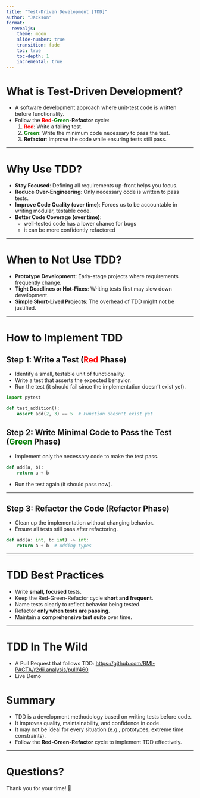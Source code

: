 ```yaml
---
title: "Test-Driven Development [TDD]"
author: "Jackson"
format:
  revealjs:
    theme: moon
    slide-number: true
    transition: fade
    toc: true
    toc-depth: 1
    incremental: true
---
```


# What is Test-Driven Development?

- A software development approach where unit-test code is written before functionality.
- Follow the **<span style="color: red;">Red</span>-<span style="color: green;">Green</span>-Refactor** cycle:
  1. **<span style="color: red;">Red</span>**: Write a failing test.
  2. **<span style="color: green;">Green</span>**: Write the minimum code necessary to pass the test.
  3. **Refactor**: Improve the code while ensuring tests still pass.

---

# Why Use TDD?

- **Stay Focused**: Defining all requirements up-front helps you focus.
- **Reduce Over-Engineering**: Only necessary code is written to pass tests.
- **Improve Code Quality (over time)**: Forces us to be accountable in writing modular, testable code.
- **Better Code Coverage (over time)**:
    - well-tested code has a lower chance for bugs
    - it can be more confidently refactored 

---

# When to Not Use TDD?

- **Prototype Development**: Early-stage projects where requirements frequently change.
- **Tight Deadlines or Hot-Fixes**: Writing tests first may slow down development.
- **Simple Short-Lived Projects**: The overhead of TDD might not be justified.

---

# How to Implement TDD

## Step 1: Write a Test (<span style="color: red;">Red</span> Phase)

- Identify a small, testable unit of functionality.
- Write a test that asserts the expected behavior.
- Run the test (it should fail since the implementation doesn’t exist yet).

::: {.fragment}
``` python
import pytest

def test_addition():
    assert add(2, 3) == 5  # Function doesn't exist yet

```
:::

## Step 2: Write Minimal Code to Pass the Test (<span style="color: green;">Green</span> Phase)

- Implement only the necessary code to make the test pass.

::: {.fragment} 
```python
def add(a, b):
    return a + b
```
:::

- Run the test again (it should pass now).

---

## Step 3: Refactor the Code (Refactor Phase)

- Clean up the implementation without changing behavior.
- Ensure all tests still pass after refactoring.

::: {.fragment}
```python
def add(a: int, b: int) -> int:
    return a + b  # Adding types
```
:::

---

# TDD Best Practices

- Write **small, focused** tests.
- Keep the Red-Green-Refactor cycle **short and frequent**.
- Name tests clearly to reflect behavior being tested.
- Refactor **only when tests are passing**.
- Maintain a **comprehensive test suite** over time.

---

# TDD In The Wild

- A Pull Request that follows TDD: [https://github.com/RMI-PACTA/r2dii.analysis/pull/460](https://github.com/RMI-PACTA/r2dii.analysis/pull/460)
- Live Demo

# Summary

- TDD is a development methodology based on writing tests before code.
- It improves quality, maintainability, and confidence in code.
- It may not be ideal for every situation (e.g., prototypes, extreme time constraints).
- Follow the **Red-Green-Refactor** cycle to implement TDD effectively.

---

# Questions?

Thank you for your time! 🚀

